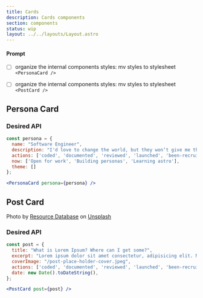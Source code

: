 ```yaml
---
title: Cards
description: Cards components
section: components
status: wip
layout: ../../layouts/Layout.astro
---
```



#### Prompt 

- [ ] organize the internal components styles: mv styles to stylesheet `<PersonaCard />`
- [ ] organize the internal components styles: mv styles to stylesheet `<PostCard />`


## Persona Card

<PreviewComponent>
  <div class="no-prose" style="max-width: 18rem;">
    <PersonaCard />
  </div>
</PreviewComponent>

### Desired API

```jsx
const persona = {
  name: "Software Engineer",
  description: "I'd love to change the world, but they won’t give me the source code.",
  actions: ['coded', 'documented', 'reviewed', 'launched', 'been-recruited'],
  now: ['Open for work', 'Building personas', 'Learning astro'],
  theme: []
};

<PersonaCard persona={persona} />
```


## Post Card

<PreviewComponent>
  <div class="no-prose">
    <PostCard />
    <PostCard coverImage={"/post-place-holder-cover.jpeg"} />
  </div>
</PreviewComponent>

Photo by <a href="https://unsplash.com/@resourcedatabase?utm_source=unsplash&utm_medium=referral&utm_content=creditCopyText">Resource Database</a> on <a href="https://unsplash.com/photos/9CyKnLrDWgM?utm_source=unsplash&utm_medium=referral&utm_content=creditCopyText">Unsplash</a>


### Desired API

```jsx
const post = {
  title: "What is Lorem Ipsum? Where can I get some?",
  excerpt: "Lorem ipsum dolor sit amet consectetur, adipisicing elit. Minima illo necessitatibus voluptatum...",
  coverImage: "/post-place-holder-cover.jpeg",
  actions: ['coded', 'documented', 'reviewed', 'launched', 'been-recruited'],
  date: new Date().toDateString(),
};

<PostCard post={post} />
```
